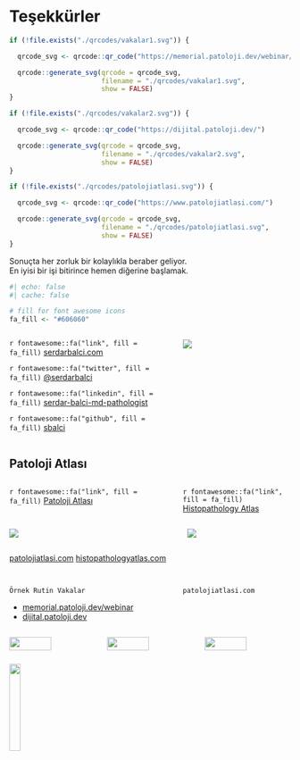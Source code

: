 # Teşekkürler

```r
if (!file.exists("./qrcodes/vakalar1.svg")) {

  qrcode_svg <- qrcode::qr_code("https://memorial.patoloji.dev/webinar/")

  qrcode::generate_svg(qrcode = qrcode_svg,
                       filename = "./qrcodes/vakalar1.svg",
                       show = FALSE)
}
```

```r
if (!file.exists("./qrcodes/vakalar2.svg")) {

  qrcode_svg <- qrcode::qr_code("https://dijital.patoloji.dev/")

  qrcode::generate_svg(qrcode = qrcode_svg,
                       filename = "./qrcodes/vakalar2.svg",
                       show = FALSE)
}
```

```r
if (!file.exists("./qrcodes/patolojiatlasi.svg")) {

  qrcode_svg <- qrcode::qr_code("https://www.patolojiatlasi.com/")

  qrcode::generate_svg(qrcode = qrcode_svg,
                       filename = "./qrcodes/patolojiatlasi.svg",
                       show = FALSE)
}
```

Sonuçta her zorluk bir kolaylıkla beraber geliyor. <br>
En iyisi bir işi bitirince hemen diğerine başlamak.

```r
#| echo: false
#| cache: false

# fill for font awesome icons
fa_fill <- "#606060"
```

::: {.columns .v-center-container}
::: {.column width="60%"}
`r fontawesome::fa("link", fill = fa_fill)`
[serdarbalci.com](https://www.serdarbalci.com/)

`r fontawesome::fa("twitter", fill = fa_fill)`
[\@serdarbalci](https://twitter.com/serdarbalci)

`r fontawesome::fa("linkedin", fill = fa_fill)`
[serdar-balci-md-pathologist](https://www.linkedin.com/in/serdar-balci-md-pathologist/)

`r fontawesome::fa("github", fill = fa_fill)`
[sbalci](https://github.com/sbalci/)
:::

::: {.column width="40%"}
![](./media/Doc_Dr_Serdar_Balci_patoloji_uzmani.png)
:::
:::

## Patoloji Atlası

::: columns
::: {.column width="60%"}
`r fontawesome::fa("link", fill = fa_fill)` [Patoloji
Atlası](https://www.patolojiatlasi.com/)
:::

::: {.column width="40%"}
`r fontawesome::fa("link", fill = fa_fill)` [Histopathology
Atlas](https://www.histopathologyatlas.com/)
:::
:::

::: columns
::: {.column width="40%"}
![](./media/patolojiatlasi.png)
:::

::: {.column width="20%"}
:::

::: {.column width="40%"}
![](./media/histopathologyatlas.png)
:::
:::


::: {.footer}
[patolojiatlasi.com](https://www.patolojiatlasi.com/) [histopathologyatlas.com](https://www.histopathologyatlas.com/)
:::




## 

::: columns
::: {.column width="60%"}
`Örnek Rutin Vakalar`

-   [memorial.patoloji.dev/webinar](https://memorial.patoloji.dev/webinar/)
-   [dijital.patoloji.dev](https://dijital.patoloji.dev/)
:::

::: {.column width="40%"}
`patolojiatlasi.com`
:::
:::

::: columns
::: {.column width="33%"}
![](./qrcodes/vakalar1.svg){width="70%"}
:::

::: {.column width="33%"}
![](./qrcodes/vakalar2.svg){width="70%"}
:::

::: {.column width="33%"}
![](./qrcodes/patolojiatlasi.svg){width="70%"}
:::
:::

![](./media/memorial-logo.gif){.absolute left="35%" width="20%"}
